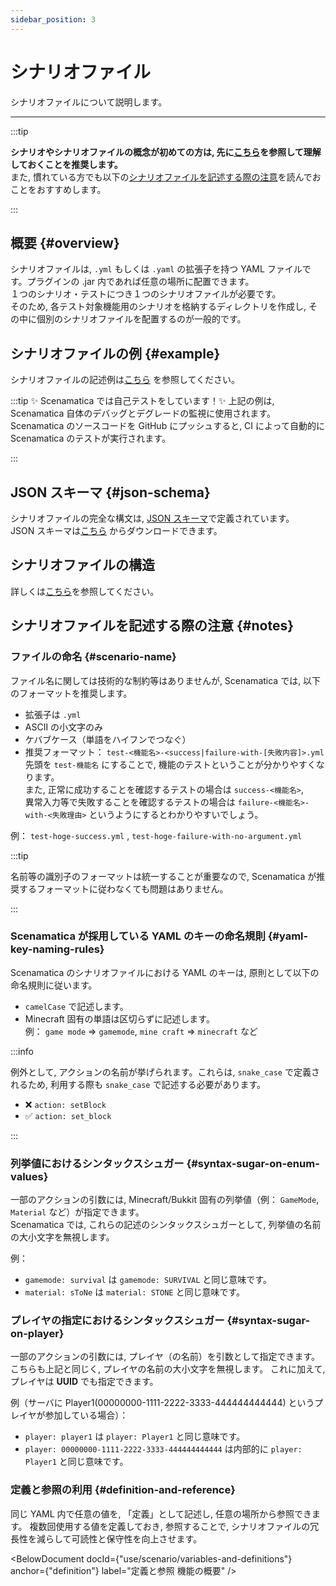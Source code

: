 ```yaml
---
sidebar_position: 3
---
```




# シナリオファイル

シナリオファイルについて説明します。

---

:::tip

**シナリオやシナリオファイルの概念が初めての方は, 先に[こちら](/docs/use/scenario/)を参照して理解しておくことを推奨します。**  
また, 慣れている方でも以下の[シナリオファイルを記述する際の注意](#notes)を読んでおことをおすすめします。

:::

## 概要 {#overview}

シナリオファイルは,  `.yml` もしくは `.yaml` の拡張子を持つ YAML ファイルです。プラグインの .jar 内であれば任意の場所に配置できます。  
１つのシナリオ・テストにつき１つのシナリオファイルが必要です。  
そのため, 各テスト対象機能用のシナリオを格納するディレクトリを作成し, その中に個別のシナリオファイルを配置するのが一般的です。

## シナリオファイルの例 {#example}

シナリオファイルの記述例は[こちら](https://github.com/TeamKun/Scenamatica/tree/main/ScenamaticaActionEngine/src/main/resources/scenarios/actions)
を参照してください。

:::tip ✨ Scenamatica では自己テストをしています！✨
上記の例は,  Scenamatica 自体のデバッグとデグレードの監視に使用されます。   
Scenamatica のソースコードを GitHub にプッシュすると,  CI によって自動的に Scenamatica のテストが実行されます。

:::

## JSON スキーマ {#json-schema}

シナリオファイルの完全な構文は, [JSON スキーマ](https://json-schema.org/)で定義されています。  
JSON スキーマは[こちら](https://scenamatica.kunlab.org/scenamatica-file.json) からダウンロードできます。

## シナリオファイルの構造

詳しくは[こちら](/references/types)を参照してください。

## シナリオファイルを記述する際の注意 {#notes}

### ファイルの命名 {#scenario-name}

ファイル名に関しては技術的な制約等はありませんが,  Scenamatica では, 以下のフォーマットを推奨します。

+ 拡張子は `.yml`
+ ASCII の小文字のみ
+ ケバブケース（単語をハイフンでつなぐ）
+ 推奨フォーマット： `test-<機能名>-<success|failure-with-[失敗内容]>.yml`  
  先頭を `test-機能名` にすることで, 機能のテストということが分かりやすくなります。  
  また, 正常に成功することを確認するテストの場合は `success-<機能名>`,   
  異常入力等で失敗することを確認するテストの場合は `failure-<機能名>-with-<失敗理由>` というようにするとわかりやすいでしょう。

例： `test-hoge-success.yml` ,  `test-hoge-failure-with-no-argument.yml`

:::tip

名前等の識別子のフォーマットは統一することが重要なので,  Scenamatica が推奨するフォーマットに従わなくても問題はありません。

:::


### Scenamatica が採用している YAML のキーの命名規則 {#yaml-key-naming-rules}

Scenamatica のシナリオファイルにおける YAML のキーは, 原則として以下の命名規則に従います。

+ `camelCase` で記述します。
+ Minecraft 固有の単語は区切らずに記述します。  
例： `game mode` => `gamemode`, `mine craft` => `minecraft` など

:::info

例外として, アクションの名前が挙げられます。これらは, `snake_case` で定義されるため, 利用する際も `snake_case` で記述する必要があります。

- ❌ `action: setBlock`
- ✅ `action: set_block`

:::

### 列挙値におけるシンタックスシュガー {#syntax-sugar-on-enum-values}

一部のアクションの引数には,  Minecraft/Bukkit 固有の列挙値（例： `GameMode`, `Material` など）が指定できます。  
Scenamatica では, これらの記述のシンタックスシュガーとして, 列挙値の名前の大小文字を無視します。

例：
+ `gamemode: survival` は `gamemode: SURVIVAL` と同じ意味です。
+ `material: sToNe` は `material: STONE` と同じ意味です。

### プレイヤの指定におけるシンタックスシュガー {#syntax-sugar-on-player}

一部のアクションの引数には, プレイヤ（の名前）を引数として指定できます。  
こちらも上記と同じく, プレイヤの名前の大小文字を無視します。
これに加えて, プレイヤは **UUID** でも指定できます。

例（サーバに Player1(00000000-1111-2222-3333-444444444444) というプレイヤが参加している場合）：
+ `player: player1` は `player: Player1` と同じ意味です。
+ `player: 00000000-1111-2222-3333-444444444444` は内部的に `player: Player1` と同じ意味です。

### 定義と参照の利用 {#definition-and-reference}

同じ YAML 内で任意の値を, 「定義」として記述し, 任意の場所から参照できます。
複数回使用する値を定義しておき, 参照することで, シナリオファイルの冗長性を減らして可読性と保守性を向上させます。

<BelowDocument docId={"use/scenario/variables-and-definitions"}
               anchor={"definition"}
               label="定義と参照 機能の概要"
/> 
